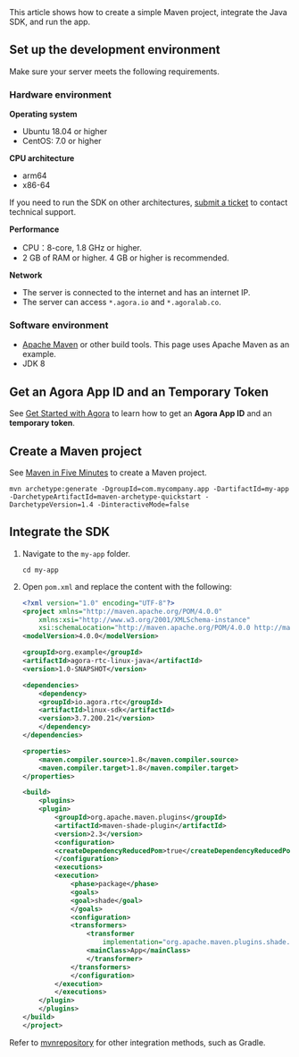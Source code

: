 <PlatformWrapper platform="linux-java">
This article shows how to create a simple Maven project, integrate the <Vpd k="NAME" /> Java SDK, and run the app.

## Set up the development environment

Make sure your server meets the following requirements.

### Hardware environment

**Operating system**

- Ubuntu 18.04 or higher
- CentOS: 7.0 or higher

**CPU architecture**

- arm64
- x86-64

If you need to run the SDK on other architectures, [submit a ticket](https://agora-ticket.agora.io/) to contact technical support.

**Performance**

- CPU：8-core, 1.8 GHz or higher.
- 2 GB of RAM or higher. 4 GB or higher is recommended.

**Network**

- The server is connected to the internet and has an internet IP.
- The server can access `*.agora.io` and `*.agoralab.co`.

### Software environment

- [Apache Maven](https://maven.apache.org/download.cgi) or other build tools. This page uses Apache Maven as an example.
- JDK 8

## Get an Agora App ID and an <Vg k="VSDK" /> Temporary Token

See [Get Started with Agora](../get-started/manage-agora-account) to learn how to get an **Agora App ID** and an **<Vg k="VSDK" /> temporary token**.

## Create a Maven project

See [Maven in Five Minutes](https://maven.apache.org/guides/getting-started/maven-in-five-minutes.html) to create a Maven project.

```shell
mvn archetype:generate -DgroupId=com.mycompany.app -DartifactId=my-app -DarchetypeArtifactId=maven-archetype-quickstart -DarchetypeVersion=1.4 -DinteractiveMode=false
```

## Integrate the SDK

1. Navigate to the `my-app` folder.

    ```shell
    cd my-app
    ```

2. Open `pom.xml` and replace the content with the following:

    ```xml
    <?xml version="1.0" encoding="UTF-8"?>
    <project xmlns="http://maven.apache.org/POM/4.0.0"
        xmlns:xsi="http://www.w3.org/2001/XMLSchema-instance"
        xsi:schemaLocation="http://maven.apache.org/POM/4.0.0 http://maven.apache.org/xsd/maven-4.0.0.xsd">
    <modelVersion>4.0.0</modelVersion>

    <groupId>org.example</groupId>
    <artifactId>agora-rtc-linux-java</artifactId>
    <version>1.0-SNAPSHOT</version>

    <dependencies>
        <dependency>
        <groupId>io.agora.rtc</groupId>
        <artifactId>linux-sdk</artifactId>
        <version>3.7.200.21</version>
        </dependency>
    </dependencies>

    <properties>
        <maven.compiler.source>1.8</maven.compiler.source>
        <maven.compiler.target>1.8</maven.compiler.target>
    </properties>

    <build>
        <plugins>
        <plugin>
            <groupId>org.apache.maven.plugins</groupId>
            <artifactId>maven-shade-plugin</artifactId>
            <version>2.3</version>
            <configuration>
            <createDependencyReducedPom>true</createDependencyReducedPom>
            </configuration>
            <executions>
            <execution>
                <phase>package</phase>
                <goals>
                <goal>shade</goal>
                </goals>
                <configuration>
                <transformers>
                    <transformer
                        implementation="org.apache.maven.plugins.shade.resource.ManifestResourceTransformer">
                    <mainClass>App</mainClass>
                    </transformer>
                </transformers>
                </configuration>
            </execution>
            </executions>
        </plugin>
        </plugins>
    </build>
    </project>
    ```

<Admonition type="info">
Refer to <a href="https://mvnrepository.com/artifact/io.agora.rtc/linux-sdk">mvnrepository</a> for other integration methods, such as Gradle.
</Admonition>

</PlatformWrapper>